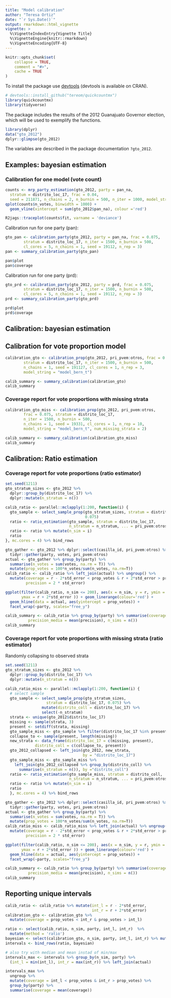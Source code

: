 ```yaml
---
title: "Model calibration"
author: "Teresa Ortiz"
date: "`r Sys.Date()`"
output: rmarkdown::html_vignette
vignette: >
  %\VignetteIndexEntry{Vignette Title}
  %\VignetteEngine{knitr::rmarkdown}
  %\VignetteEncoding{UTF-8}
---
```


```r
knitr::opts_chunk$set(
    collapse = TRUE,
    comment = "#>", 
    cache = TRUE
)
```

To install the package use [devtools](https://github.com/r-lib/devtools) 
(devtools is available on CRAN).

```r
# devtools::install_github("tereom/quickcountmx")
library(quickcountmx)
library(tidyverse)
```

The package includes the results of the 2012 Guanajuato Governor election, which
will be used to exemplify the functions.

```r
library(dplyr)
data("gto_2012")
dplyr::glimpse(gto_2012)
```

The variables are described in the package documentation `?gto_2012`.

## Examples: bayesian estimation

### Calibration for one model (vote count)


```r
counts <- mrp_party_estimation(gto_2012, party = pan_na, 
  stratum = distrito_loc_17, frac = 0.04, 
  seed = 211871, n_chains = 2, n_burnin = 500, n_iter = 1000, model_string = "model_bern_t")
qplot(counts$n_votes, binwidth = 1000) + 
  geom_vline(xintercept = sum(gto_2012$pan_na), colour ='red')
```

```r
R2jags::traceplot(counts$fit, varname = 'deviance')
```

Calibration run for one party (pan):

```r
gto_pan <- calibration_party(gto_2012, party = pan_na, frac = 0.075,
        stratum = distrito_loc_17, n_iter = 1500, n_burnin = 500, 
        cl_cores = 5, n_chains = 1, seed = 19112, n_rep = 3)
pan <- summary_calibration_party(gto_pan)
```

```r
pan$plot
pan$coverage
```

Calibration run for one party (prd):


```r
gto_prd <- calibration_party(gto_2012, party = prd, frac = 0.075,
        stratum = distrito_loc_17, n_iter = 1500, n_burnin = 500, 
        cl_cores = 5, n_chains = 1, seed = 19112, n_rep = 3)
prd <- summary_calibration_party(gto_prd)
```

```r
prd$plot
prd$coverage
```

## Calibration: bayesian estimation


## Calibration for vote proportion model

```r
calibration_gto <- calibration_prop(gto_2012, pri_pvem:otros, frac = 0.075, 
        stratum = distrito_loc_17, n_iter = 1500, n_burnin = 500, 
        n_chains = 1, seed = 191127, cl_cores = 1, n_rep = 3, 
        model_string = "model_bern_t")
```


```r
calib_summary <- summary_calibration(calibration_gto)
calib_summary
```



### Coverage report for vote proportions with missing strata



```r
calibration_gto_miss <- calibration_prop(gto_2012, pri_pvem:otros,
        frac = 0.075, stratum = distrito_loc_17, 
        n_iter = 1500, n_burnin = 500, 
        n_chains = 1, seed = 19331, cl_cores = 1, n_rep = 10, 
        model_string = "model_bern_t", num_missing_strata = 2)
```

```r
calib_summary <- summary_calibration(calibration_gto_miss)
calib_summary
```

## Calibration: Ratio estimation

### Coverage report for vote proportions  (ratio estimator)


```r
set.seed(1211)
gto_stratum_sizes <- gto_2012 %>%
  dplyr::group_by(distrito_loc_17) %>%
  dplyr::mutate(n_stratum = n())

calib_ratio <- parallel::mclapply(1:200, function(i) {
  gto_sample <- select_sample_prop(gto_stratum_sizes, stratum = distrito_loc_17, 
                                   0.075)
  ratio <- ratio_estimation(gto_sample, stratum = distrito_loc_17, 
                            n_stratum = n_stratum, ... = pri_pvem:otros)
  ratio <- ratio %>% mutate(n_sim = i)
  ratio 
}, mc.cores = 4) %>% bind_rows
```

```r
gto_gather <- gto_2012 %>% dplyr::select(casilla_id, pri_pvem:otros) %>%
  tidyr::gather(party, votes, pri_pvem:otros)
actual <- gto_gather %>% group_by(party) %>% 
  summarise(n_votes = sum(votes, na.rm = T)) %>%
  mutate(prop_votes = 100*n_votes/sum(n_votes, na.rm=T))
calib_ratio <- calib_ratio %>% left_join(actual) %>% ungroup() %>%
  mutate(coverage = r - 2*std_error < prop_votes & r + 2*std_error > prop_votes,
         precision = 2 * std_error)
```



```r
ggplot(filter(calib_ratio, n_sim <= 200), aes(x = n_sim, y = r, ymin = r - 2*std_error,
       ymax = r + 2*std_error )) + geom_linerange(colour='red') +
  geom_hline(data = actual, aes(yintercept = prop_votes)) + 
  facet_wrap(~party, scales="free_y")
```

```r
calib_summary <- calib_ratio %>% group_by(party) %>% summarise(coverage = mean(coverage), 
          precision_media = mean(precision), n_sims = n())
calib_summary
```

### Coverage report for vote proportions with missing strata (ratio estimator)

Randomly collapsing to observed strata


```r
set.seed(1211)
gto_stratum_sizes <- gto_2012 %>%
  dplyr::group_by(distrito_loc_17) %>%
  dplyr::mutate(n_stratum = n())

calib_ratio_miss <- parallel::mclapply(1:200, function(i) {
  # select sample
  gto_sample <- select_sample_prop(gto_stratum_sizes, 
                  stratum = distrito_loc_17, 0.075) %>%
                mutate(distrito_coll = distrito_loc_17) %>%
                select(-n_stratum)
  strata <- unique(gto_2012$distrito_loc_17)
  missing <- sample(strata, 3)
  present <- setdiff(strata, missing)
  gto_sample_miss <- gto_sample %>% filter(distrito_loc_17 %in% present)
  collapse_to <- sample(present, length(missing))
  new_strata <- data_frame(distrito_loc_17 = c(missing, present), 
             distrito_coll = c(collapse_to, present)) 
  gto_2012_collapsed <- left_join(gto_2012, new_strata, 
                                  by = "distrito_loc_17") 
  gto_sample_miss <- gto_sample_miss %>%
    left_join(gto_2012_collapsed %>% group_by(distrito_coll) %>%
      summarise(n_stratum = n()), by ="distrito_coll")
  ratio <- ratio_estimation(gto_sample_miss, stratum = distrito_coll, 
                            n_stratum = n_stratum, ... = pri_pvem:otros)
  ratio <- ratio %>% mutate(n_sim = i)
  ratio 
  }, mc.cores = 4) %>% bind_rows
```

```r
gto_gather <- gto_2012 %>% dplyr::select(casilla_id, pri_pvem:otros) %>%
  tidyr::gather(party, votes, pri_pvem:otros)
actual <- gto_gather %>% group_by(party) %>% 
  summarise(n_votes = sum(votes, na.rm = T)) %>%
  mutate(prop_votes = 100*n_votes/sum(n_votes, na.rm=T))
calib_ratio_miss <- calib_ratio_miss %>% left_join(actual) %>% ungroup() %>%
  mutate(coverage = r - 2*std_error < prop_votes & r + 2*std_error > prop_votes,
         precision = 2 * std_error)
```



```r
ggplot(filter(calib_ratio, n_sim <= 200), aes(x = n_sim, y = r, ymin = r - 2*std_error,
       ymax = r + 2*std_error )) + geom_linerange(colour='red') +
  geom_hline(data = actual, aes(yintercept = prop_votes)) + 
  facet_wrap(~party, scales="free_y")
```


```r
calib_summary <- calib_ratio %>% group_by(party) %>% summarise(coverage = mean(coverage), 
          precision_media = mean(precision), n_sims = n())
calib_summary
```


## Reporting unique intervals

```r
calib_ratio <- calib_ratio %>% mutate(int_l = r - 2*std_error,
                                      int_r = r + 2*std_error)
calibration_gto <- calibration_gto %>% 
  mutate(coverage = prop_votes < int_r & prop_votes > int_l)

```

```r
ratio <- select(calib_ratio, n_sim, party, int_l, int_r)  %>% 
  mutate(method = 'ratio')
bayesian <- select(calibration_gto, n_sim, party, int_l, int_r) %>% mutate(method = 'bayesian')
intervals <- bind_rows(ratio, bayesian) 
```

```r
# also try with median and mean instad of min/max
intervals_max <- intervals %>% group_by(n_sim, party) %>%
  (int_l = min(int_l), int_r = max(int_r)) %>% left_join(actual)
```

```r
intervals_max %>% 
  ungroup %>%
  mutate(coverage = int_l < prop_votes & int_r > prop_votes) %>%
  group_by(party) %>%
  summarise(coverage = mean(coverage))
  
```